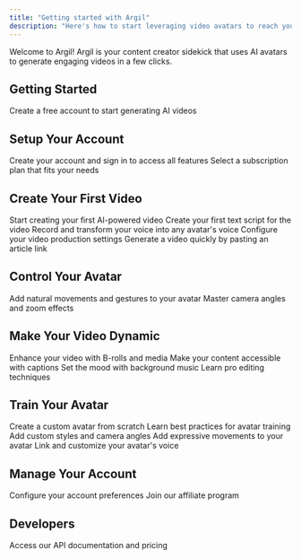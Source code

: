 ```yaml
---
title: "Getting started with Argil"
description: "Here's how to start leveraging video avatars to reach your goals"
---
```


Welcome to Argil! Argil is your content creator sidekick that uses AI avatars to generate engaging videos in a few clicks.

## Getting Started

<Card title="Create your account" icon="user" color="purple" href="https://app.argil.ai/">
  Create a free account to start generating AI videos
</Card>

## Setup Your Account

<CardGroup>
  <Card title="Sign up and sign in" icon="user-plus" color="purple" href="/resources/get-started/sign-up-sign-in">
    Create your account and sign in to access all features
  </Card>
  <Card title="Choose your plan" icon="credit-card" color="purple" href="/resources/get-started/subscription-and-plans">
    Select a subscription plan that fits your needs
  </Card>
</CardGroup>

## Create Your First Video

<CardGroup>
  <Card title="Create a video" icon="video" color="purple" href="/resources/features/create-a-video">
    Start creating your first AI-powered video
  </Card>
  <Card title="Write your script" icon="pen" color="purple" href="/resources/features/create-a-video#writing-script">
    Create your first text script for the video
  </Card>
  <Card title="Record your voice" icon="microphone" color="purple" href="/resources/features/audio-and-voicetovoice">
    Record and transform your voice into any avatar's voice
  </Card>
  <Card title="Production settings" icon="sliders" color="purple" href="/resources/features/create-a-video#production-settings">
    Configure your video production settings
  </Card>
  <Card title="Use templates" icon="copy" color="purple" href="/resources/templates/article-to-video">
    Generate a video quickly by pasting an article link
  </Card>
</CardGroup>

## Control Your Avatar

<CardGroup>
  <Card title="Body language" icon="person-walking" color="purple" href="/resources/features/body-language">
    Add natural movements and gestures to your avatar
  </Card>
  <Card title="Camera control" icon="camera" color="purple" href="/resources/features/cameras-angles">
    Master camera angles and zoom effects
  </Card>
</CardGroup>

## Make Your Video Dynamic

<CardGroup>
  <Card title="Add media" icon="photo-film" color="purple" href="/resources/features/brolls">
    Enhance your video with B-rolls and media
  </Card>
  <Card title="Add captions" icon="closed-captioning" color="purple" href="/resources/features/captions">
    Make your content accessible with captions
  </Card>
  <Card title="Add music" icon="music" color="purple" href="/resources/features/music">
    Set the mood with background music
  </Card>
  <Card title="Editing tips" icon="wand-magic-sparkles" color="purple" href="/resources/features/editingtips">
    Learn pro editing techniques
  </Card>
</CardGroup>

## Train Your Avatar

<CardGroup>
  <Card title="Create avatar" icon="user-plus" color="purple" href="/resources/train-your-avatar/create-avatar-from-image">
    Create a custom avatar from scratch
  </Card>
  <Card title="Training tips" icon="graduation-cap" color="purple" href="/resources/train-your-avatar/training-tips">
    Learn best practices for avatar training
  </Card>
  <Card title="Style & camera" icon="camera-retro" color="purple" href="/resources/train-your-avatar/styles-and-cameras">
    Add custom styles and camera angles
  </Card>
  <Card title="Body language" icon="person-rays" color="purple" href="/resources/train-your-avatar/create-body-language">
    Add expressive movements to your avatar
  </Card>
  <Card title="Voice setup" icon="microphone-lines" color="purple" href="/resources/train-your-avatar/link-a-voice">
    Link and customize your avatar's voice
  </Card>
</CardGroup>

## Manage Your Account

<CardGroup>
  <Card title="Account settings" icon="gear" color="purple" href="/resources/settings/account-settings">
    Configure your account preferences
  </Card>
  <Card title="Affiliate program" icon="handshake" color="purple" href="/resources/settings/affiliates">
    Join our affiliate program
  </Card>
</CardGroup>

## Developers

<Card title="API Documentation" icon="code" color="purple" href="/resources/features/api-pricings">
  Access our API documentation and pricing
</Card>
